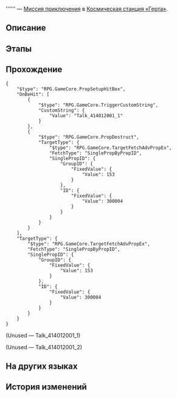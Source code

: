 {{Дополнить|Диалоги.}}
{{Миссия Инфобокс
|id              = 4140120
|Название        = 
|Изображение     = Миссия Освоения .png
|Тип             = Миссия приключения
|События         = 
|Глава           = 
|Условия         = Завершена [[Миссия приключения]] ''[[Охота на экзотических питомцев: Забота]]''
|Персонажи       = Первопроходец
|СтартЛокация    = Изолированная зона
|Мир             = Космическая станция «Герта»
|Локации         = Изолированная зона
|Предыдущая      = Охота на экзотических питомцев: Забота
|Следующая       = 
|Награды         = Утраченные золотые частицы*2; Hertareum*20; Кредиты*3 000
}}
'''''' — [[Миссия приключения]] в [[Космическая станция «Герта»]].

==Описание==
{{Описание|<!--официальное описание из Перекрёстка судеб-->}}

==Этапы==


==Прохождение==
{{Дополнить}}


<pre>{
	"$type": "RPG.GameCore.PropSetupHitBox",
	"OnBeHit": [
		{
			"$type": "RPG.GameCore.TriggerCustomString",
			"CustomString": {
				"Value": "Talk_414012001_1"
			}
		},
		{
			"$type": "RPG.GameCore.PropDestruct",
			"TargetType": {
				"$type": "RPG.GameCore.TargetFetchAdvPropEx",
				"FetchType": "SinglePropByPropID",
				"SinglePropID": {
					"GroupID": {
						"FixedValue": {
							"Value": 153
						}
					},
					"ID": {
						"FixedValue": {
							"Value": 300004
						}
					}
				}
			}
		}
	],
	"TargetType": {
		"$type": "RPG.GameCore.TargetFetchAdvPropEx",
		"FetchType": "SinglePropByPropID",
		"SinglePropID": {
			"GroupID": {
				"FixedValue": {
					"Value": 153
				}
			},
			"ID": {
				"FixedValue": {
					"Value": 300004
				}
			}
		}
	}
}</pre>
;(Unused &mdash; Talk_414012001_1)


;(Unused &mdash; Talk_414012001_2)

{{Диалог Конец}}

==На других языках==
{{На других языках
|en   = 
|zhs  = 
|zht  = 
|ja   = 
|ko   = 
|es   = 
|fr   = 
|ru   = 
|th   = 
|vi   = 
|de   = 
|id   = 
|pt   = 
}}

==История изменений==
{{История изменений|2.7}}
